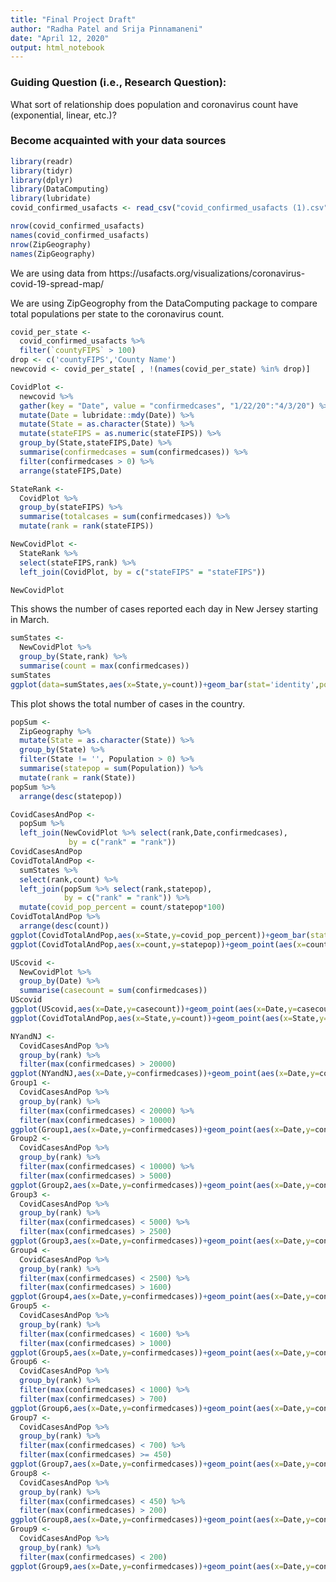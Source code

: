 ```yaml
---
title: "Final Project Draft"
author: "Radha Patel and Srija Pinnamaneni"
date: "April 12, 2020"
output: html_notebook
---
```


### Guiding Question (i.e., Research Question):

What sort of relationship does population and coronavirus count have (exponential, linear, etc.)?

### Become acquainted with your data sources
```r
library(readr)
library(tidyr)
library(dplyr)
library(DataComputing)
library(lubridate)
covid_confirmed_usafacts <- read_csv("covid_confirmed_usafacts (1).csv")
```
```r
nrow(covid_confirmed_usafacts)
names(covid_confirmed_usafacts)
nrow(ZipGeography)
names(ZipGeography)
```
We are using data from https://usafacts.org/visualizations/coronavirus-covid-19-spread-map/

We are using ZipGeogrophy from the DataComputing package to compare total populations per state to the coronavirus count.

```r
covid_per_state <-
  covid_confirmed_usafacts %>%
  filter(`countyFIPS` > 100)
drop <- c('countyFIPS','County Name')
newcovid <- covid_per_state[ , !(names(covid_per_state) %in% drop)]

CovidPlot <-
  newcovid %>%
  gather(key = "Date", value = "confirmedcases", "1/22/20":"4/3/20") %>%
  mutate(Date = lubridate::mdy(Date)) %>%
  mutate(State = as.character(State)) %>%
  mutate(stateFIPS = as.numeric(stateFIPS)) %>%
  group_by(State,stateFIPS,Date) %>%
  summarise(confirmedcases = sum(confirmedcases)) %>%
  filter(confirmedcases > 0) %>%
  arrange(stateFIPS,Date)

StateRank <-
  CovidPlot %>%
  group_by(stateFIPS) %>%
  summarise(totalcases = sum(confirmedcases)) %>%
  mutate(rank = rank(stateFIPS))

NewCovidPlot <-
  StateRank %>%
  select(stateFIPS,rank) %>%
  left_join(CovidPlot, by = c("stateFIPS" = "stateFIPS"))

NewCovidPlot
```
This shows the number of cases reported each day in New Jersey starting in March.

```r
sumStates <-
  NewCovidPlot %>%
  group_by(State,rank) %>%
  summarise(count = max(confirmedcases))
sumStates
ggplot(data=sumStates,aes(x=State,y=count))+geom_bar(stat='identity',position='stack')
```
This plot shows the total number of cases in the country.

```r
popSum <-
  ZipGeography %>%
  mutate(State = as.character(State)) %>%
  group_by(State) %>%
  filter(State != '', Population > 0) %>%
  summarise(statepop = sum(Population)) %>%
  mutate(rank = rank(State))
popSum %>%
  arrange(desc(statepop))
```

```r
CovidCasesAndPop <-
  popSum %>%
  left_join(NewCovidPlot %>% select(rank,Date,confirmedcases),
             by = c("rank" = "rank"))
CovidCasesAndPop
CovidTotalAndPop <-
  sumStates %>%
  select(rank,count) %>%
  left_join(popSum %>% select(rank,statepop),
            by = c("rank" = "rank")) %>%
  mutate(covid_pop_percent = count/statepop*100)
CovidTotalAndPop %>%
  arrange(desc(count))
ggplot(CovidTotalAndPop,aes(x=State,y=covid_pop_percent))+geom_bar(stat='identity',position='stack')
ggplot(CovidTotalAndPop,aes(x=count,y=statepop))+geom_point(aes(x=count,y=statepop))+geom_smooth(method = 'lm')
```
```r
UScovid <-
  NewCovidPlot %>%
  group_by(Date) %>%
  summarise(casecount = sum(confirmedcases))
UScovid
ggplot(UScovid,aes(x=Date,y=casecount))+geom_point(aes(x=Date,y=casecount))
ggplot(CovidTotalAndPop,aes(x=State,y=count))+geom_point(aes(x=State,y=count))+aes(size=statepop)
```
```r
NYandNJ <-
  CovidCasesAndPop %>%
  group_by(rank) %>%
  filter(max(confirmedcases) > 20000)
ggplot(NYandNJ,aes(x=Date,y=confirmedcases))+geom_point(aes(x=Date,y=confirmedcases))+aes(colour = State)
Group1 <-
  CovidCasesAndPop %>%
  group_by(rank) %>%
  filter(max(confirmedcases) < 20000) %>%
  filter(max(confirmedcases) > 10000)
ggplot(Group1,aes(x=Date,y=confirmedcases))+geom_point(aes(x=Date,y=confirmedcases))+aes(colour = State)
Group2 <-
  CovidCasesAndPop %>%
  group_by(rank) %>%
  filter(max(confirmedcases) < 10000) %>%
  filter(max(confirmedcases) > 5000)
ggplot(Group2,aes(x=Date,y=confirmedcases))+geom_point(aes(x=Date,y=confirmedcases))+aes(colour = State)
Group3 <-
  CovidCasesAndPop %>%
  group_by(rank) %>%
  filter(max(confirmedcases) < 5000) %>%
  filter(max(confirmedcases) > 2500)
ggplot(Group3,aes(x=Date,y=confirmedcases))+geom_point(aes(x=Date,y=confirmedcases))+aes(colour = State)
Group4 <-
  CovidCasesAndPop %>%
  group_by(rank) %>%
  filter(max(confirmedcases) < 2500) %>%
  filter(max(confirmedcases) > 1600)
ggplot(Group4,aes(x=Date,y=confirmedcases))+geom_point(aes(x=Date,y=confirmedcases))+aes(colour = State)
Group5 <-
  CovidCasesAndPop %>%
  group_by(rank) %>%
  filter(max(confirmedcases) < 1600) %>%
  filter(max(confirmedcases) > 1000)
ggplot(Group5,aes(x=Date,y=confirmedcases))+geom_point(aes(x=Date,y=confirmedcases))+aes(colour = State)
Group6 <-
  CovidCasesAndPop %>%
  group_by(rank) %>%
  filter(max(confirmedcases) < 1000) %>%
  filter(max(confirmedcases) > 700)
ggplot(Group6,aes(x=Date,y=confirmedcases))+geom_point(aes(x=Date,y=confirmedcases))+aes(colour = State)
Group7 <-
  CovidCasesAndPop %>%
  group_by(rank) %>%
  filter(max(confirmedcases) < 700) %>%
  filter(max(confirmedcases) >= 450)
ggplot(Group7,aes(x=Date,y=confirmedcases))+geom_point(aes(x=Date,y=confirmedcases))+aes(colour = State)
Group8 <-
  CovidCasesAndPop %>%
  group_by(rank) %>%
  filter(max(confirmedcases) < 450) %>%
  filter(max(confirmedcases) > 200)
ggplot(Group8,aes(x=Date,y=confirmedcases))+geom_point(aes(x=Date,y=confirmedcases))+aes(colour = State)
Group9 <-
  CovidCasesAndPop %>%
  group_by(rank) %>%
  filter(max(confirmedcases) < 200)
ggplot(Group9,aes(x=Date,y=confirmedcases))+geom_point(aes(x=Date,y=confirmedcases))+aes(colour = State)
```

